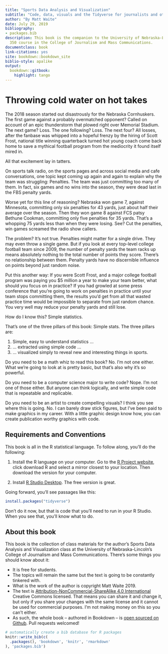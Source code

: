 ```yaml
--- 
title: "Sports Data Analysis and Visualization"
subtitle: "Code, data, visuals and the Tidyverse for journalists and other storytellers"
author: "By Matt Waite"
date: July 29, 2019
bibliography:
- packages.bib
description: This book is the companion to the University of Nebraska-Lincoln's SPMC
  350 course in the College of Journalism and Mass Communications.
documentclass: book
link-citations: yes
site: bookdown::bookdown_site
biblio-style: apalike
output:
  bookdown::gitbook:
    highlight: tango
---
```


# Throwing cold water on hot takes

The 2018 season started out disastrously for the Nebraska Cornhuskers. The first game against a probably overmatched opponent? Called on account of an epic thunderstorm that plowed right over Memorial Stadium. The next game? Loss. The one following? Loss. The next four? All losses, after the fanbase was whipped into a hopeful frenzy by the hiring of Scott Frost, national title winning quarterback turned hot young coach come back home to save a mythical football program from the mediocrity it found itself mired in. 

All that excitement lay in tatters.

On sports talk radio, on the sports pages and across social media and cafe conversations, one topic kept coming up again and again to explain why the team was struggling: Penalties. The team was just committing too many of them. In fact, six games and no wins into the season, they were dead last in the FBS penalty yards.

Worse yet for this line of reasoning? Nebraska won game 7, against Minnesota, committing only six penalties for 43 yards, just about half their average over the season. Then they won game 8 against FCS patsy Bethune Cookman, committing only five penalties for 35 yards. That's a whopping 75 yards less than when they were losing. See? Cut the penalties, win games screamed the radio show callers. 

The problem? It's not true. Penalties might matter for a single drive. They may even throw a single game. But if you look at every top-level college football team since 2009, the number of penalty yards the team racks up means absolutely nothing to the total number of points they score. There's no relationship between them. Penalty yards have no discernible influence on points beyond just random noise. 

Put this another way: If you were Scott Frost, and a major college football program was paying you $5 million a year to make your team better, what should you focus on in practice? If you had growled at some press conference that you're going to work on penalties in practice until your team stops committing them, the results you'd get from all that wasted practice time would be impossible to separate from just random chance. You very well may reduce your penalty yards and still lose. 

How do I know this? Simple statistics. 

That's one of the three pillars of this book: Simple stats. The three pillars are:

1. Simple, easy to understand statistics ... 
2. ... extracted using simple code ...
3.  ... visualized simply to reveal new and interesting things in sports. 

Do you need to be a math whiz to read this book? No. I'm not one either. What we're going to look at is pretty basic, but that's also why it's so powerful. 

Do you need to be a computer science major to write code? Nope. I'm not one of those either. But anyone can think logically, and write simple code that is repeatable and replicable. 

Do you need to be an artist to create compelling visuals? I think you see where this is going. No. I can barely draw stick figures, but I've been paid to make graphics in my career. With a little graphic design know how, you can create publication worthy graphics with code. 

## Requirements and Conventions

This book is all in the R statistical language. To follow along, you'll do the following:

1. Install the R language on your computer. Go to the [R Project website](https://www.r-project.org/), click download R and select a mirror closest to your location. Then download the version for your computer. 

2. Install [R Studio Desktop](https://www.rstudio.com/products/rstudio/#Desktop). The free version is great. 

Going forward, you'll see passages like this:

```r
install.packages("tidyverse")
```

Don't do it now, but that is code that you'll need to run in your R Studio. When you see that, you'll know what to do.

## About this book

This book is the collection of class materials for the author's Sports Data Analysis and Visualization class at the University of Nebraska-Lincoln's College of Journalism and Mass Communications. There's some things you should know about it:

* It is free for students. 
* The topics will remain the same but the text is going to be constantly tinkered with. 
* What is the work of the author is copyright Matt Waite 2019.
* The text is [Attribution-NonCommercial-ShareAlike 4.0 International](https://creativecommons.org/licenses/by-nc-sa/4.0/) Creative Commons licensed. That means you can share it and change it, but only if you share your changes with the same license and it cannot be used for commercial purposes. I'm not making money on this so you can't either.  
* As such, the whole book -- authored in Bookdown -- is [open sourced on Github](https://github.com/mattwaite/sportsdatabook). Pull requests welcomed! 

```r
# automatically create a bib database for R packages
knitr::write_bib(c(
  .packages(), 'bookdown', 'knitr', 'rmarkdown'
), 'packages.bib')
```
